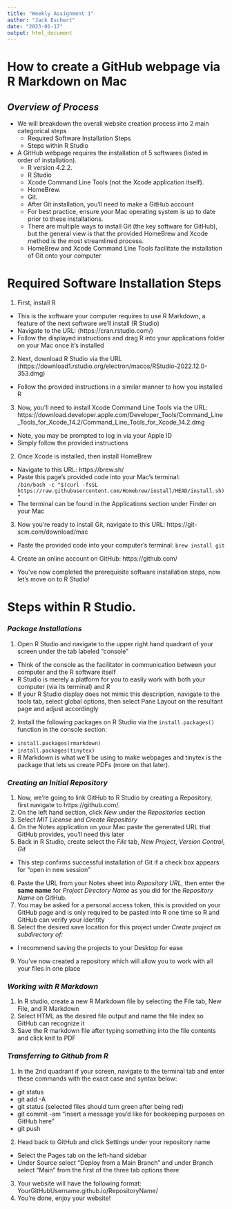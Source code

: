 ```yaml
---
title: "Weekly Assignment 1"
author: "Jack Eschert"
date: "2023-01-17"
output: html_document
---
```

# **How to create a GitHub webpage via R Markdown on Mac**  

## *Overview of Process*
* We will breakdown the overall website creation process into 2 main categorical steps
  + Required Software Installation Steps
  + Steps within R Studio
* A GitHub webpage requires the installation of 5 softwares (listed in order of installation).  
  + R version 4.2.2.  
  + R Studio
  + Xcode Command Line Tools (not the Xcode application itself). 
  + HomeBrew.  
  + Git. 
  + After Git installation, you'll need to make a GitHub account
  + For best practice, ensure your Mac operating system is up to date prior to these installations. 
  + There are multiple ways to install Git (the key software for GitHub), but the general view is that the provided HomeBrew and Xcode method is the most streamlined process. 
  + HomeBrew and Xcode Command Line Tools facilitate the installation of Git onto your computer 

# **Required Software Installation Steps**
1. First, install R
+ This is the software your computer requires to use R Markdown, a feature of the next software we'll install (R Studio)
+ Navigate to the URL: (https://cran.rstudio.com/)
+ Follow the displayed instructions and drag R into your applications folder on your Mac once it's installed
2. Next, download R Studio via the URL (https://download1.rstudio.org/electron/macos/RStudio-2022.12.0-353.dmg)
+ Follow the provided instructions in a similar manner to how you installed R
3. Now, you'll need to install Xcode Command Line Tools via the URL: https://download.developer.apple.com/Developer_Tools/Command_Line_Tools_for_Xcode_14.2/Command_Line_Tools_for_Xcode_14.2.dmg 
+ Note, you may be prompted to log in via your Apple ID
+ Simply follow the provided instructions 
2. Once Xcode is installed, then install HomeBrew 
+ Navigate to this URL: https://brew.sh/ 
+ Paste this page's provided code into your Mac's terminal:  
`/bin/bash -c "$(curl -fsSL https://raw.githubusercontent.com/Homebrew/install/HEAD/install.sh)"`
+ The terminal can be found in the Applications section under Finder on your Mac
3. Now you're ready to install Git, navigate to this URL: https://git-scm.com/download/mac
+ Paste the provided code into your computer's terminal:
`brew install git`
4. Create an online account on GitHub: https://github.com/ 
+ You've now completed the prerequisite software installation steps, now let's move on to R Studio!

# **Steps within R Studio**. 
### *Package Installations*
1. Open R Studio and navigate to the upper right hand quadrant of your screen under the tab labeled "console"
+ Think of the console as the facilitator in communication between your computer and the R software itself 
+ R Studio is merely a platform for you to easily work with both your computer (via its terminal) and R
+ If your R Studio display does not mimic this description, navigate to the tools tab, select global options, then select Pane Layout on the resultant page and adjust accordingly 
2. Install the following packages on R Studio via the `install.packages()` function in the console section:
+ `install.packages(rmarkdown)`
+ `install.packages(tinytex)`
+ R Markdown is what we'll be using to make webpages and tinytex is the package that lets us create PDFs (more on that later). 

### *Creating an Initial Repository*
1. Now, we're going to link GitHub to R Studio by creating a Repository, first navigate to https://github.com/. 
2. On the left hand section, click *New* under the *Repositories* section
3. Select *MIT License* and *Create Repository*
4. On the Notes application on your Mac paste the generated URL that GitHub provides, you'll need this later
5. Back in R Studio, create select the *File* tab, *New Project*, *Version Control*, *Git* 
+ This step confirms successful installation of Git if a check box appears for "open in new session"
6. Paste the URL from your Notes sheet into *Repository URL*, then enter the **same name** for *Project Directory Name* as you did for the *Repository Name* on GitHub.
7. You may be asked for a personal access token, this is provided on your GitHub page and is only required to be pasted into R one time so R and GitHub can verify your identity
8. Select the desired save location for this project under *Create project as subdirectory of:*
+ I recommend saving the projects to your Desktop for ease 
9. You've now created a repository which will allow you to work with all your files in one place 

### *Working with R Markdown*
1. In R studio, create a new R Markdown file by selecting the File tab, New File, and R Markdown
2. Select HTML as the desired file output and name the file index so GitHub can recognize it 
3. Save the R markdown file after typing something into the file contents and click knit to PDF

### *Transferring to Github from R*
1. In the 2nd quadrant if your screen, navigate to the terminal tab and enter these commands with the exact case and syntax below:
  + git status 
  + git add -A
  + git status (selected files should turn green after being red)
  + git commit -am "insert a message you'd like for bookeeping purposes on GitHub here"
  + git push 
2. Head back to GitHub and click Settings under your repository name 
  + Select the Pages tab on the left-hand sidebar
  + Under Source select "Deploy from a Main Branch" and under Branch select "Main" from the first of the three tab options there
3. Your website will have the following format: YourGitHubUsername.github.io/RepositoryName/
4. You're done, enjoy your website! 

